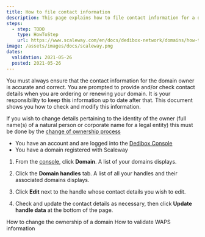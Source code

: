 ```yaml
---
title: How to file contact information
description: This page explains how to file contact information for a domain
steps:
  - step: TODO
    type: HowToStep
    url: https://www.scaleway.com/en/docs/dedibox-network/domains/how-to/file-contact-info
image: /assets/images/docs/scaleway.png
dates:
  validation: 2021-05-26
  posted: 2021-05-26
---
```


You must always ensure that the contact information for the domain owner is accurate and correct. You are prompted to provide and/or check contact details when you are ordering or renewing your domain. It is your responsibility to keep this information up to date after that. This document shows you how to check and modify this information.

<Message type="important">

If you wish to change details pertaining to the identity of the owner (full name(s) of a natural person or corporate name for a legal entity) this must be done by the [change of ownership process](/dedibox-network/domains/how-to/change-ownership)

</Message>

<Message type="requirement">

  - You have an account and are logged into the [Dedibox Console](https://console.online.net) 
  - You have a domain registered with Scaleway

</Message>

1. From the [console](https://console.online.net), click **Domain**. A list of your domains displays.

2. Click the **Domain handles** tab. A list of all your handles and their associated domains displays.

  <Lightbox src="scaleway-domain-handles.png" alt="" />

3. Click **Edit** next to the handle whose contact details you wish to edit.

4. Check and update the contact details as necessary, then click **Update handle data** at the bottom of the page.

<Navigation title="See Also">
  <PreviousButton to="/dedibox-network/domains/how-to/change-ownership/">How to change the ownership of a domain</PreviousButton>
  <NextButton to="/dedibox-network/domains/how-to/validate-waps-info/">How to validate WAPS information</NextButton>
</Navigation>
